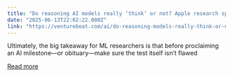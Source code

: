 ```yaml
---
title: "Do reasoning AI models really ‘think’ or not? Apple research sparks lively debate, response"
date: "2025-06-13T22:02:22.000Z"
link: "https://venturebeat.com/ai/do-reasoning-models-really-think-or-not-apple-research-sparks-lively-debate-response/"
---
```


Ultimately, the big takeaway for ML researchers is that before proclaiming an AI milestone—or obituary—make sure the test itself isn’t flawed

[Read more](https://venturebeat.com/ai/do-reasoning-models-really-think-or-not-apple-research-sparks-lively-debate-response/)
